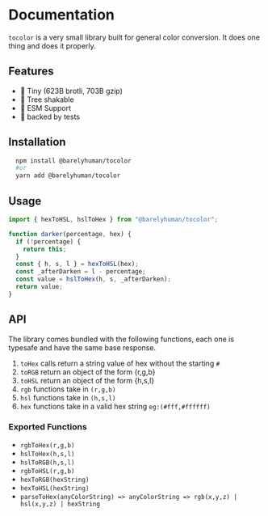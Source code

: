 # Documentation

`tocolor` is a very small library built for general color conversion. It does one thing and does it properly.

## Features

- 🤏 Tiny (623B brotli, 703B gzip)
- 🌳 Tree shakable
- 🌟 ESM Support
- 🦍 backed by tests

## Installation

```sh
  npm install @barelyhuman/tocolor
  #or
  yarn add @barelyhuman/tocolor
```

## Usage

```js
import { hexToHSL, hslToHex } from "@barelyhuman/tocolor";

function darker(percentage, hex) {
  if (!percentage) {
    return this;
  }
  const { h, s, l } = hexToHSL(hex);
  const _afterDarken = l - percentage;
  const value = hslToHex(h, s, _afterDarken);
  return value;
}
```

## API

The library comes bundled with the following functions, each one is typesafe and have the same base response.

1. `toHex` calls return a string value of hex without the starting `#`
2. `toRGB` return an object of the form {r,g,b}
3. `toHSL` return an object of the form {h,s,l}
4. `rgb` functions take in `(r,g,b)`
5. `hsl` functions take in `(h,s,l)`
6. `hex` functions take in a valid hex string `eg:(#fff,#ffffff)`

### Exported Functions

- `rgbToHex(r,g,b)`
- `hslToHex(h,s,l)`
- `hslToRGB(h,s,l)`
- `rgbToHSL(r,g,b)`
- `hexToRGB(hexString)`
- `hexToHSL(hexString)`
- `parseToHex(anyColorString) => anyColorString => rgb(x,y,z) | hsl(x,y,z) | hexString`
